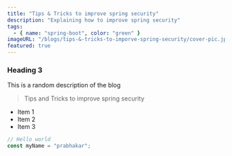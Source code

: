 ```yaml
---
title: "Tips & Tricks to improve spring security"
description: "Explaining how to improve spring security"
tags:
  - { name: "spring-boot", color: "green" }
imageURL: "/blogs/tips-&-tricks-to-imporve-spring-security/cover-pic.jpg"
featured: true
---
```


### Heading 3

This is a random description of the blog

> Tips and Tricks to improve spring security

- Item 1
- Item 2
- Item 3

```typescript
// Hello world
const myName = "prabhakar";
```
